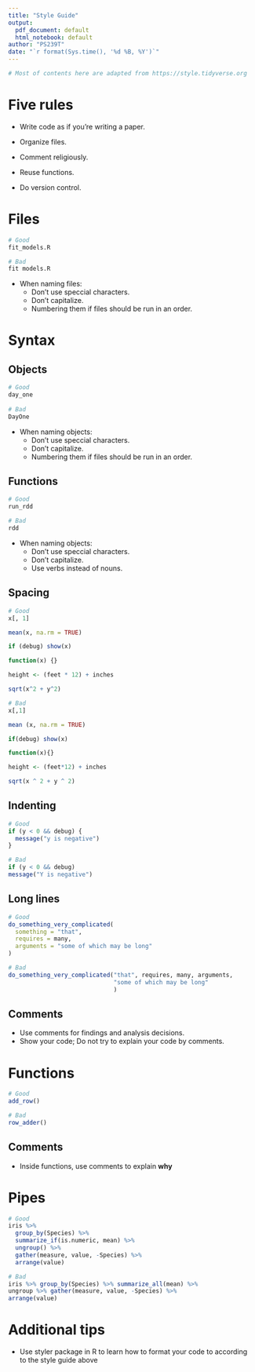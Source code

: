 ```yaml
---
title: "Style Guide"
output:
  pdf_document: default
  html_notebook: default
author: "PS239T"
date: "`r format(Sys.time(), '%d %B, %Y')`"
---
```


```r
# Most of contents here are adapted from https://style.tidyverse.org 
```


# Five rules

- Write code as if you're writing a paper.

- Organize files. 

- Comment religiously. 

- Reuse functions. 

- Do version control. 


# Files 

```r
# Good
fit_models.R

# Bad
fit models.R
```

- When naming files:
    - Don't use speccial characters.
    - Don't capitalize.
    - Numbering them if files should be run in an order.
    
# Syntax 

## Objects 

```r
# Good 
day_one
    
# Bad 
DayOne
```

- When naming objects:
    - Don't use speccial characters.
    - Don't capitalize.
    - Numbering them if files should be run in an order.

## Functions 

```r
# Good 
run_rdd 

# Bad 
rdd
```

- When naming objects:
    - Don't use speccial characters.
    - Don't capitalize.
    - Use verbs instead of nouns.
    
## Spacing 

```r
# Good
x[, 1] 

mean(x, na.rm = TRUE) 

if (debug) show(x) 

function(x) {}

height <- (feet * 12) + inches

sqrt(x^2 + y^2)

# Bad
x[,1]

mean (x, na.rm = TRUE)

if(debug) show(x)

function(x){}

height <- (feet*12) + inches

sqrt(x ^ 2 + y ^ 2)
```

## Indenting 

```r
# Good
if (y < 0 && debug) {
  message("y is negative")
}

# Bad
if (y < 0 && debug)
message("Y is negative")
```

## Long lines

```r
# Good
do_something_very_complicated(
  something = "that",
  requires = many,
  arguments = "some of which may be long"
)

# Bad
do_something_very_complicated("that", requires, many, arguments,
                              "some of which may be long"
                              )
```

## Comments 

- Use comments for findings and analysis decisions. 
- Show your code; Do not try to explain your code by comments.

# Functions 

```r
# Good
add_row()

# Bad
row_adder()
```

## Comments 

- Inside functions, use comments to explain **why**

# Pipes 

```r
# Good
iris %>%
  group_by(Species) %>%
  summarize_if(is.numeric, mean) %>%
  ungroup() %>%
  gather(measure, value, -Species) %>%
  arrange(value)

# Bad
iris %>% group_by(Species) %>% summarize_all(mean) %>%
ungroup %>% gather(measure, value, -Species) %>%
arrange(value)

```

# Additional tips 

- Use styler package in R to learn how to format your code to according to the style guide above

